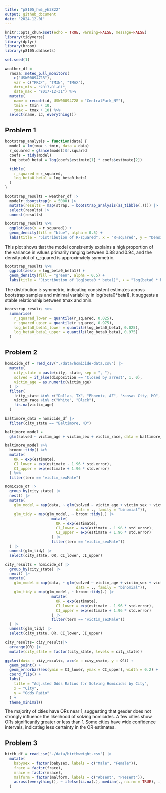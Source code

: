 ```yaml
---
title: "p8105_hw6_yh3822"
output: github_document
date: "2024-12-01"
---
```


```r
knitr::opts_chunk$set(echo = TRUE, warning=FALSE, message=FALSE)
library(tidyverse)
library(dplyr)
library(broom)
library(p8105.datasets)

set.seed(1)
```



```r
weather_df = 
  rnoaa::meteo_pull_monitors(
    c("USW00094728"),
    var = c("PRCP", "TMIN", "TMAX"), 
    date_min = "2017-01-01",
    date_max = "2017-12-31") %>%
  mutate(
    name = recode(id, USW00094728 = "CentralPark_NY"),
    tmin = tmin / 10,
    tmax = tmax / 10) %>%
  select(name, id, everything())
```



## Problem 1


```r
bootstrap_analysis = function(data) {
  model = lm(tmax ~ tmin, data = data)
  r_squared = glance(model)$r.squared
  coefs = tidy(model)
  log_beta0_beta1 = log(coefs$estimate[1] * coefs$estimate[2])
  
  tibble(
    r_squared = r_squared,
    log_beta0_beta1 = log_beta0_beta1
  )
}
```



```r
bootstrap_results = weather_df |>
  modelr::bootstrap(n = 5000) |> 
  mutate(results = map(strap, ~ bootstrap_analysis(as_tibble(.)))) |> 
  select(results) |> 
  unnest(results)
```



```r
bootstrap_results %>%
  ggplot(aes(x = r_squared)) +
  geom_density(fill = "blue", alpha = 0.5) +
  labs(title = "Distribution of R-squared", x = "R-squared", y = "Density")
```

This plot shows that the model consistently explains a high proportion of the variance in values primarily ranging between 0.88 and 0.94, and the density plot of r_squared is approximately symmetric.



```r
bootstrap_results %>%
  ggplot(aes(x = log_beta0_beta1)) +
  geom_density(fill = "green", alpha = 0.5) +
  labs(title = "Distribution of log(beta0 * beta1)", x = "log(beta0 * beta1)", y = "Density")
```


The distribution is symmetric, indicating consistent estimates across bootstrap samples and minimal variability in log(beta0*beta1). It suggests a stable relationship between tmax and tmin.


```r
bootstrap_results %>%
  summarise(
    r_squared_lower = quantile(r_squared, 0.025),
    r_squared_upper = quantile(r_squared, 0.975),
    log_beta0_beta1_lower = quantile(log_beta0_beta1, 0.025),
    log_beta0_beta1_upper = quantile(log_beta0_beta1, 0.975)
  )
```



## Problem 2


```r
homicide_df = read_csv("./data/homicide-data.csv") |>
  mutate(
    city_state = paste(city, state, sep = ", "),
    solved = if_else(disposition == "Closed by arrest", 1, 0),
    victim_age = as.numeric(victim_age)
  ) |>
  filter(
    !city_state %in% c("Dallas, TX", "Phoenix, AZ", "Kansas City, MO", "Tulsa, AL"),
    victim_race %in% c("White", "Black"),
    !is.na(victim_age)
  )
```


```r
baltimore_data = homicide_df |>
  filter(city_state == "Baltimore, MD") 

baltimore_model =
  glm(solved ~ victim_age + victim_sex + victim_race, data = baltimore_data, family = "binomial")
```


```r
baltimore_model %>%
  broom::tidy() %>%
  mutate(
    OR = exp(estimate),
    CI_lower = exp(estimate - 1.96 * std.error),
    CI_upper = exp(estimate + 1.96 * std.error)
  ) %>%
  filter(term == "victim_sexMale")
```



```r
homicide_df |>
  group_by(city_state) |>
  nest() |>
  mutate(
    glm_model = map(data, ~ glm(solved ~ victim_age + victim_sex + victim_race, 
                                data = ., family = "binomial")),
    glm_tidy = map(glm_model, ~ broom::tidy(.) |>
                     mutate(
                       OR = exp(estimate),
                       CI_lower = exp(estimate - 1.96 * std.error),
                       CI_upper = exp(estimate + 1.96 * std.error)
                     ) |>
                     filter(term == "victim_sexMale"))
  ) |>
  unnest(glm_tidy) |>
  select(city_state, OR, CI_lower, CI_upper)
```


```r
city_results = homicide_df |>
  group_by(city_state) |>
  nest() |>
  mutate(
    glm_model = map(data, ~ glm(solved ~ victim_age + victim_sex + victim_race, 
                                data = ., family = "binomial")),
    glm_tidy = map(glm_model, ~ broom::tidy(.) |>
                     mutate(
                       OR = exp(estimate),
                       CI_lower = exp(estimate - 1.96 * std.error),
                       CI_upper = exp(estimate + 1.96 * std.error)
                     ) |>
                     filter(term == "victim_sexMale"))
  ) |>
  unnest(glm_tidy) |>
  select(city_state, OR, CI_lower, CI_upper)

city_results= city_results|>
  arrange(OR) |>
  mutate(city_state = factor(city_state, levels = city_state)) 
  
ggplot(data = city_results, aes(x = city_state, y = OR)) +
  geom_point() +
  geom_errorbar(aes(ymin = CI_lower, ymax = CI_upper), width = 0.2) +
  coord_flip() +
  labs(
    title = "Adjusted Odds Ratios for Solving Homicides by City",
    x = "City",
    y = "Odds Ratio"
  ) +
  theme_minimal()
```


The majority of cities have ORs near 1, suggesting that gender does not strongly influence the likelihood of solving homicides. A few cities show ORs significantly greater or less than 1. Some cities have wide confidence intervals, indicating less certainty in the OR estimates.


## Problem 3



```r
birth_df = read_csv("./data/birthweight.csv") |>
  mutate(
    babysex = factor(babysex, labels = c("Male", "Female")),
    frace = factor(frace),
    mrace = factor(mrace),
    malform = factor(malform, labels = c("Absent", "Present")),
    across(everything(), ~ ifelse(is.na(.), median(., na.rm = TRUE), .))
  )
```








